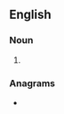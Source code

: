 ==English==

===Noun===
{{head|en|noun plural form}}

# {{plural of|urania|lang=en}}

===Anagrams===
* {{anagrams|en|a=aainrsu|anurias|saurian}}
